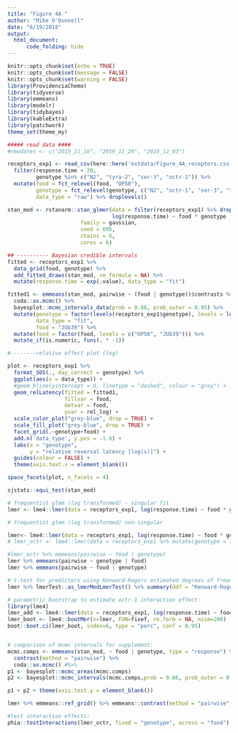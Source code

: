 ```yaml
---
title: "Figure 4A "
author: "Mike O'Donnell"
date: "6/19/2018"
output: 
  html_document:
      code_folding: hide
---
```



```r
knitr::opts_chunk$set(echo = TRUE)
knitr::opts_chunk$set(message = FALSE)
knitr::opts_chunk$set(warning = FALSE)
library(ProvidenciaChemo)
library(tidyverse)
library(emmeans)
library(modelr)
library(tidybayes)
library(kableExtra)
library(patchwork)
theme_set(theme_my)
```

```r


##### read data ####
#newdates <- c("2019_11_16", "2019_11_29", "2019_12_03")

receptors_exp1 <- read_csv(here::here('extdata/Figure_4A_receptors.csv')) %>%
  filter(response.time < 20,
         genotype %in% c("N2", "tyra-2", "ser-3", "octr-1")) %>%
  mutate(food = fct_relevel(food, "OP50"),
         genotype = fct_relevel(genotype, c("N2", "octr-1", "ser-3", "tyra-2")),
         data_type = "raw") %>% droplevels()  

stan_mod <- rstanarm::stan_glmer(data = filter(receptors_exp1) %>% droplevels(),
                                 log(response.time) ~ food * genotype  + (1|plateID), #add food|date back
                       family = gaussian,
                       seed = 695,
                       chains = 6,
                       cores = 6)

## ---------- Bayesian credible intervals 
fitted <- receptors_exp1 %>%
  data_grid(food, genotype) %>%
  add_fitted_draws(stan_mod, re_formula = NA) %>%
  mutate(response.time = exp(.value), data_type = "fit")

fitted1 <- emmeans(stan_mod, pairwise ~ (food | genotype))$contrasts %>% 
  coda::as.mcmc() %>% 
  bayesplot::mcmc_intervals_data(prob = 0.66, prob_outer = 0.95) %>%
  mutate(genotype = factor(levels(receptors_exp1$genotype), levels = levels(receptors_exp1$genotype)),
         data_type = "fit",
         food = "JUb39") %>%
  mutate(food = factor(food, levels = c("OP50", "JUb39"))) %>% 
  mutate_if(is.numeric, funs(. * -1))

#--------relative effect plot (log)

plot <- receptors_exp1 %>%
  format_SOS(., day_correct = genotype) %>%
  ggplot(aes(x = data_type)) +
  #geom_hline(yintercept = 0, linetype = "dashed", colour = "grey") +
  geom_relLatency(fitted = fitted1,
                  fillvar = food,
                  dotvar = food,
                  yvar = rel_log) +
  scale_color_plot("grey-blue", drop = TRUE) +
  scale_fill_plot("grey-blue", drop = TRUE) +
  facet_grid(.~genotype+food) +
  add.n('data_type', y.pos = -1.6) +
  labs(x = "genotype",
       y = "relative reversal latency [log(s)]") +
  guides(colour = FALSE) +
  theme(axis.text.x = element_blank())

space_facets(plot, n_facets = 4)

```

```r
sjstats::equi_test(stan_mod)

# frequentist glmm (log transformed) - singular fit
lmer <- lme4::lmer(data = receptors_exp1, log(response.time) ~ food * genotype + (food|date) + (1|plateID))

# frequentist glmm (log transformed) non-singular

lmer<- lme4::lmer(data = receptors_exp1, log(response.time) ~ food * genotype + (1|date) + (1|plateID))
# lmer_octr <- lme4::lmer(data = receptors_exp1 %>% mutate(genotype = fct_relevel(genotype, "octr-1")), log(response.time) ~ food * genotype + (1|date) + (1|plateID))

#lmer_octr %>% emmeans(pairwise ~ food | genotype)
lmer %>% emmeans(pairwise ~ genotype | food)
lmer %>% emmeans(pairwise ~ food | genotype)

# t-test for predictors using Kenward-Rogers estimated degrees of freedom
lmer %>% lmerTest::as_lmerModLmerTest() %>% summary(ddf = "Kenward-Roger")

# parametric bootstrap to estimate octr-1 interaction effect:
library(lme4)
lmer_add <- lme4::lmer(data = receptors_exp1, log(response.time) ~ food + genotype + (1|date) + (1|plateID))
lmer_boot <- lme4::bootMer(x=lmer, FUN=fixef, re.form = NA, nsim=200)
boot::boot.ci(lmer_boot, index=6, type = "perc", conf = 0.95)


# comparison of mcmc intervals for supplement:
mcmc.comps <- emmeans(stan_mod, ~ food | genotype, type = "response") %>%
  contrast(method = "pairwise") %>%
  coda::as.mcmc() #%>%
p1 <- bayesplot::mcmc_areas(mcmc.comps)
p2 <- bayesplot::mcmc_intervals(mcmc.comps,prob = 0.66, prob_outer = 0.95)

p1 + p2 + theme(axis.text.y = element_blank())

lmer %>% emmeans::ref_grid() %>% emmeans::contrast(method = "pairwise", adjust = "fdr") %>% kableExtra::kable() %>% kable_styling(bootstrap_options = c("striped", "hover"))

#test interaction effects:
phia::testInteractions(lmer_octr, fixed = "genotype", across = "food")

```
